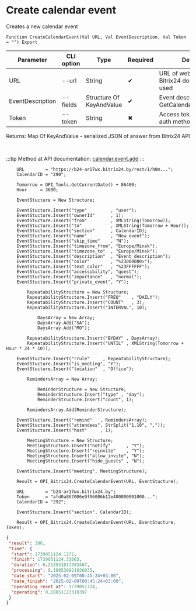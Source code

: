 ﻿---
sidebar_position: 1
---


# Create calendar event
 Creates a new calendar event



`Function CreateCalendarEvent(Val URL, Val EventDescription, Val Token = "") Export`

  | Parameter | CLI option | Type | Required | Description |
  |-|-|-|-|-|
  | URL | --url | String | &#x2714; | URL of webhook or a Bitrix24 domain, when token used |
  | EventDescription | --fields | Structure Of KeyAndValue | &#x2714; | Event description. See GetCalendarEventsStructure |
  | Token | --token | String | &#x2716; | Access token, when app auth method used |

  
  Returns:  Map Of KeyAndValue - serialized JSON of answer from Bitrix24 API

<br/>

:::tip
Method at API documentation: [calendar.event.add](https://apidocs.bitrix24.ru/api-reference/calendar/calendar-event/calendar-event-add.html)
:::
<br/>



```bsl title="1C:Enterprise/OneScript code example"
    URL        = "https://b24-ar17wx.bitrix24.by/rest/1/h0m...";
    CalendarID = "290";

    Tomorrow = OPI_Tools.GetCurrentDate() + 86400;
    Hour     = 3600;

    EventStucture = New Structure;

    EventStucture.Insert("type"         , "user");
    EventStucture.Insert("ownerId"      , 1);
    EventStucture.Insert("from"         , XMLString(Tomorrow));
    EventStucture.Insert("to"           , XMLString(Tomorrow + Hour));
    EventStucture.Insert("section"      , CalendarID);
    EventStucture.Insert("name"         , "New event");
    EventStucture.Insert("skip_time"    , "N");
    EventStucture.Insert("timezone_from", "Europe/Minsk");
    EventStucture.Insert("timezone_to"  , "Europe/Minsk");
    EventStucture.Insert("description"  , "Event description");
    EventStucture.Insert("color"        , "%23000000>");
    EventStucture.Insert("text_color"   , "%23FFFFFF");
    EventStucture.Insert("accessibility", "quest");
    EventStucture.Insert("importance"   , "normal");
    EventStucture.Insert("private_event", "Y");

        RepeatabilityStructure = New Structure;
        RepeatabilityStructure.Insert("FREQ"    , "DAILY");
        RepeatabilityStructure.Insert("COUNT"   , 3);
        RepeatabilityStructure.Insert("INTERVAL", 10);

            DaysArray = New Array;
            DaysArray.Add("SA");
            DaysArray.Add("MO");

        RepeatabilityStructure.Insert("BYDAY" , DaysArray);
        RepeatabilityStructure.Insert("UNTIL" , XMLString(Tomorrow + Hour * 24 * 10));

    EventStucture.Insert("rrule"     , RepeatabilityStructure);
    EventStucture.Insert("is_meeting", "Y");
    EventStucture.Insert("location"  , "Office");

        RemindersArray = New Array;

            ReminderStructure = New Structure;
            ReminderStructure.Insert("type" , "day");
            ReminderStructure.Insert("count", 1);

        RemindersArray.Add(ReminderStructure);

    EventStucture.Insert("remind"   , RemindersArray);
    EventStucture.Insert("attendees", StrSplit("1,10", ","));
    EventStucture.Insert("host"     , 1);

        MeetingStructure = New Structure;
        MeetingStructure.Insert("notify"      , "Y");
        MeetingStructure.Insert("reinvite"    , "Y");
        MeetingStructure.Insert("allow_invite", "N");
        MeetingStructure.Insert("hide_guests" , "N");

    EventStucture.Insert("meeting", MeetingStructure);

    Result = OPI_Bitrix24.CreateCalendarEvent(URL, EventStucture);

    URL        = "b24-ar17wx.bitrix24.by";
    Token      = "afd0a867006e9f06006b12e400000001000...";
    CalendarID = "292";

    EventStucture.Insert("section", CalendarID);

    Result = OPI_Bitrix24.CreateCalendarEvent(URL, EventStucture, Token);
```
 



```json title="Result"
{
 "result": 306,
 "time": {
  "start": 1739051124.1171,
  "finish": 1739051124.33063,
  "duration": 0.213531017303467,
  "processing": 0.188530921936035,
  "date_start": "2025-02-09T00:45:24+03:00",
  "date_finish": "2025-02-09T00:45:24+03:00",
  "operating_reset_at": 1739051724,
  "operating": 0.18851113319397
 }
}
```
